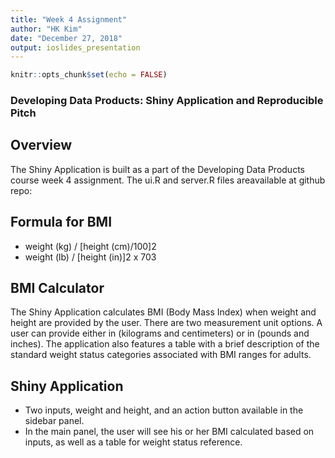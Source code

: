 ---
title: "Week 4 Assignment"
author: "HK Kim"
date: "December 27, 2018"
output: ioslides_presentation
---

```{r setup, include=FALSE}
knitr::opts_chunk$set(echo = FALSE)
```

### Developing Data Products: Shiny Application and Reproducible Pitch

## Overview
The Shiny Application is built as a part of the Developing Data Products course week 4 assignment. The ui.R and server.R files areavailable at github repo:


## Formula for BMI
- weight (kg) / [height (cm)/100]2
- weight (lb) / [height (in)]2 x 703


## BMI Calculator
The Shiny Application calculates BMI (Body Mass Index) when weight and height are provided by the user. There are two measurement unit options. A user can provide either in (kilograms and centimeters) or in (pounds and inches). The application also features a table with a brief description of the standard weight status categories associated with BMI ranges for adults.


## Shiny Application
- Two inputs, weight and height, and an action button available in the sidebar panel.
- In the main panel, the user will see his or her BMI calculated based on inputs, as well as a table for weight status reference.
